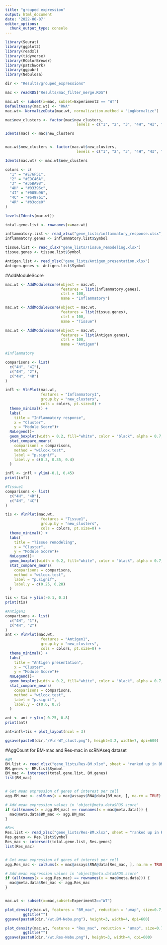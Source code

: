 ---
title: "grouped expression"
output: html_document
date: '2022-06-07'
editor_options: 
  chunk_output_type: console
---

```{r setup, include=FALSE}
library(Seurat)
library(ggplot2)
library(readxl)
library(tidyverse)
library(RColorBrewer)
library(patchwork)
library(ggpubr)
library(Nebulosa)

dir <- "Results/grouped_expressions"

mac <- readRDS("Results/mac_filter_merge.RDS")

mac.wt <- subset(x=mac, subset=Experiment2 == "WT")
DefaultAssay(mac.wt) <- "RNA"
mac.wt<- NormalizeData(mac.wt, normalization.method = "LogNormalize") 

mac$new_clusters <- factor(mac$new_clusters, 
                                levels = c("1", "2", "3", "4H", "4I", "4C", "4R"))

Idents(mac) <- mac$new_clusters


mac.wt$new_clusters <- factor(mac.wt$new_clusters, 
                                levels = c("1", "2", "3", "4H", "4I", "4C", "4R"))

Idents(mac.wt) <- mac.wt$new_clusters

colors <- c(
  "1" = "#E76F51",
  "2" = "#E9C46A",
  "3" = "#36BA98",
  "4H" = "#03396c",
  "4I" = "#005b96",
  "4C" = "#6497b1",
  "4R" = "#b3cde0"
)

levels(Idents(mac.wt))

total.gene.list <- rownames(x=mac.wt)

inflammatory.list <- read_xlsx("gene_lists/inflammatory_response.xlsx")
inflammatory.genes <- inflammatory.list$Symbol

tissue.list <- read_xlsx("gene_lists/Tissue_remodeling.xlsx")
tissue.genes <- tissue.list$Symbol

Antigen.list <- read_xlsx("gene_lists/Antigen_presentation.xlsx")
Antigen.genes <- Antigen.list$Symbol

```


#AddModuleScore
```{r}
mac.wt <- AddModuleScore(object = mac.wt, 
                         features = list(inflammatory.genes), 
                         ctrl = 100, 
                         name = "Inflammatory")

mac.wt <- AddModuleScore(object = mac.wt, 
                         features = list(tissue.genes), 
                         ctrl = 100, 
                         name = "Tissue")

mac.wt <- AddModuleScore(object = mac.wt, 
                         features = list(Antigen.genes), 
                         ctrl = 100, 
                         name = "Antigen")

```


```{r}
#Inflammatory

comparisons <- list(
  c("4H", "4I"), 
  c("4H", "2"),
  c("4H", "4R")
)

infl <- VlnPlot(mac.wt, 
                features = "Inflammatory1", 
                group.by = "new_clusters", 
                cols = colors, pt.size=0) +
  theme_minimal() + 
  labs(
    title = "Inflammatory response", 
    x = "Cluster",                   
    y = "Module Score")+
  NoLegend()+
  geom_boxplot(width = 0.2, fill="white", color = "black", alpha = 0.7, outlier.shape = NA)+
  stat_compare_means(
    comparisons = comparisons, 
    method = "wilcox.test", 
    label = "p.signif",
    label.y = c(0.3, 0.35, 0.4)
  )

infl <- infl + ylim(-0.1, 0.45)
print(infl)

#Tissue1
comparisons <- list(
  c("4H", "4R"), 
  c("4H", "4C")
)

tis <- VlnPlot(mac.wt, 
                features = "Tissue1", 
                group.by = "new_clusters", 
                cols = colors, pt.size=0) +
  theme_minimal() + 
  labs(
    title = "Tissue remodeling", 
    x = "Cluster",                   
    y = "Module Score")+
  NoLegend()+
  geom_boxplot(width = 0.2, fill="white", color = "black", alpha = 0.7, outlier.shape = NA)+
  stat_compare_means(
    comparisons = comparisons, 
    method = "wilcox.test", 
    label = "p.signif",
    label.y = c(0.25, 0.28) 
  )

tis <- tis + ylim(-0.1, 0.3)
print(tis)

#Antigen1
comparisons <- list(
  c("4H", "1"), 
  c("4H", "2")
)
ant <- VlnPlot(mac.wt, 
                features = "Antigen1", 
                group.by = "new_clusters", 
                cols = colors, pt.size=0) +
  theme_minimal() + 
  labs(
    title = "Antigen presentation", 
    x = "Cluster",                   
    y = "Module Score")+
  NoLegend()+
  geom_boxplot(width = 0.2, fill="white", color = "black", alpha = 0.7, outlier.shape = NA)+
  stat_compare_means(
    comparisons = comparisons, 
    method = "wilcox.test", 
    label = "p.signif",
    label.y = c(0.6, 0.7)  
  )

ant <- ant + ylim(-0.25, 0.8)
print(ant)

ant+infl+tis + plot_layout(ncol = 3)

ggsave(paste0(dir,"/Vln-WT_clust.png"), height=3.2, width=7, dpi=600)

```

#AggCount for BM-mac and Res-mac in scRNAseq dataset
```{r}
#BM
BM.list <- read_xlsx("gene_lists/Res-BM.xlsx", sheet = "ranked up in BM")
BM.genes <- BM.list$Symbol
BM_mac <- intersect(total.gene.list, BM.genes)
list(BM_mac)


# Get mean expression of genes of interest per cell
agg.BM_mac <- colSums(x = mac@assays$RNA@data[BM_mac, ], na.rm = TRUE)

# Add mean expression values in 'object@meta.data$ROS.score'
if (all(names(x = agg.BM_mac) == rownames(x = mac@meta.data))) {
  mac@meta.data$BM_mac <- agg.BM_mac
}

#Res
Res.list <- read_xlsx("gene_lists/Res-BM.xlsx", sheet = "ranked up in Res")
Res.genes <- Res.list$Symbol
Res_mac <- intersect(total.gene.list, Res.genes)
list(Res_mac)


# Get mean expression of genes of interest per cell
agg.Res_mac <- colSums(x = mac@assays$RNA@data[Res_mac, ], na.rm = TRUE)

# Add mean expression values in 'object@meta.data$ROS.score'
if (all(names(x = agg.Res_mac) == rownames(x = mac@meta.data))) {
  mac@meta.data$Res_mac <- agg.Res_mac
}


mac.wt <- subset(x=mac,subset=Experiment2=="WT")

plot_density(mac.wt, features = "BM_mac", reduction = "umap", size=0.7, slot=data, method="wkde") + 
        ggtitle("")
ggsave(paste0(dir,"/wt.BM-Nebu.png"), height=3, width=4, dpi=600)

plot_density(mac.wt, features = "Res_mac", reduction = "umap", size=0.7, slot=data, method="wkde") + 
        ggtitle("")
ggsave(paste0(dir,"/wt.Res-Nebu.png"), height=3, width=4, dpi=600)

```







